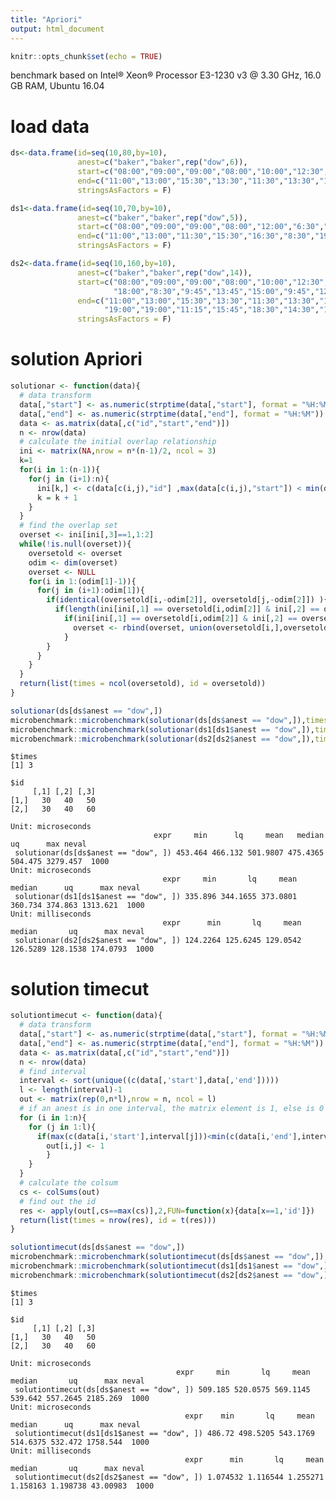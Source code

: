 ```yaml
---
title: "Apriori"
output: html_document
---
```


```r
knitr::opts_chunk$set(echo = TRUE)
```

benchmark based on Intel® Xeon® Processor E3-1230 v3 @ 3.30 GHz, 16.0 GB RAM, Ubuntu 16.04

# load data

```r
ds<-data.frame(id=seq(10,80,by=10),
               anest=c("baker","baker",rep("dow",6)),
               start=c("08:00","09:00","09:00","08:00","10:00","12:30","13:30","18:00"),
               end=c("11:00","13:00","15:30","13:30","11:30","13:30","14:30","19:00"),
               stringsAsFactors = F)
```

```r
ds1<-data.frame(id=seq(10,70,by=10),
               anest=c("baker","baker",rep("dow",5)),
               start=c("08:00","09:00","09:00","08:00","12:00","6:30","16:00"),
               end=c("11:00","13:00","11:30","15:30","16:30","8:30","19:00"),
               stringsAsFactors = F)
```

```r
ds2<-data.frame(id=seq(10,160,by=10),
               anest=c("baker","baker",rep("dow",14)),
               start=c("08:00","09:00","09:00","08:00","10:00","12:30","13:30","10:30",
                       "18:00","8:30","9:45","13:45","15:00","9:45","12:30","11:00"),
               end=c("11:00","13:00","15:30","13:30","11:30","13:30","14:30","15:00",
                     "19:00","19:00","11:15","15:45","18:30","14:30","17:30","18:00"),
               stringsAsFactors = F)
```

# solution Apriori

```r
solutionar <- function(data){
  # data transform
  data[,"start"] <- as.numeric(strptime(data[,"start"], format = "%H:%M"))
  data[,"end"] <- as.numeric(strptime(data[,"end"], format = "%H:%M"))
  data <- as.matrix(data[,c("id","start","end")])
  n <- nrow(data)
  # calculate the initial overlap relationship
  ini <- matrix(NA,nrow = n*(n-1)/2, ncol = 3)
  k=1
  for(i in 1:(n-1)){
    for(j in (i+1):n){
      ini[k,] <- c(data[c(i,j),"id"] ,max(data[c(i,j),"start"]) < min(data[c(i,j),"end"]))
      k = k + 1
    }
  }
  # find the overlap set
  overset <- ini[ini[,3]==1,1:2]
  while(!is.null(overset)){
    oversetold <- overset
    odim <- dim(overset)
    overset <- NULL
    for(i in 1:(odim[1]-1)){
      for(j in (i+1):odim[1]){
        if(identical(oversetold[i,-odim[2]], oversetold[j,-odim[2]]) ){ # if the first k-1 elements are different, break
          if(length(ini[ini[,1] == oversetold[i,odim[2]] & ini[,2] == oversetold[j,odim[2]] ,3])!=0) # if there is not any overlap set, break
            if(ini[ini[,1] == oversetold[i,odim[2]] & ini[,2] == oversetold[j,odim[2]] ,3]==1){ # if the last element of overlap set is overlap, record 
              overset <- rbind(overset, union(oversetold[i,],oversetold[j,]))
            }
        }
      }
    }
  }
  return(list(times = ncol(oversetold), id = oversetold))
}

solutionar(ds[ds$anest == "dow",])
microbenchmark::microbenchmark(solutionar(ds[ds$anest == "dow",]),times = 1000)
microbenchmark::microbenchmark(solutionar(ds1[ds1$anest == "dow",]),times = 1000)
microbenchmark::microbenchmark(solutionar(ds2[ds2$anest == "dow",]),times = 1000)
```

```
$times
[1] 3

$id
     [,1] [,2] [,3]
[1,]   30   40   50
[2,]   30   40   60

Unit: microseconds
                                expr     min      lq     mean   median      uq      max neval
 solutionar(ds[ds$anest == "dow", ]) 453.464 466.132 501.9807 475.4365 504.475 3279.457  1000
Unit: microseconds
                                  expr     min       lq     mean  median      uq      max neval
 solutionar(ds1[ds1$anest == "dow", ]) 335.896 344.1655 373.0801 360.734 374.863 1313.621  1000
Unit: milliseconds
                                  expr      min       lq     mean   median       uq      max neval
 solutionar(ds2[ds2$anest == "dow", ]) 124.2264 125.6245 129.0542 126.5289 128.1538 174.0793  1000
```

# solution timecut

```r
solutiontimecut <- function(data){
  # data transform
  data[,"start"] <- as.numeric(strptime(data[,"start"], format = "%H:%M"))
  data[,"end"] <- as.numeric(strptime(data[,"end"], format = "%H:%M"))
  data <- as.matrix(data[,c("id","start","end")])
  n <- nrow(data)
  # find interval
  interval <- sort(unique((c(data[,'start'],data[,'end']))))
  l <- length(interval)-1
  out <- matrix(rep(0,n*l),nrow = n, ncol = l)
  # if an anest is in one interval, the matrix element is 1, else is 0
  for (i in 1:n){
    for (j in 1:l){
      if(max(c(data[i,'start'],interval[j]))<min(c(data[i,'end'],interval[j+1]))){
        out[i,j] <- 1
        }
    }
  }
  # calculate the colsum
  cs <- colSums(out)
  # find out the id
  res <- apply(out[,cs==max(cs)],2,FUN=function(x){data[x==1,'id']})
  return(list(times = nrow(res), id = t(res)))
}

solutiontimecut(ds[ds$anest == "dow",])
microbenchmark::microbenchmark(solutiontimecut(ds[ds$anest == "dow",]),times = 1000)
microbenchmark::microbenchmark(solutiontimecut(ds1[ds1$anest == "dow",]),times = 1000)
microbenchmark::microbenchmark(solutiontimecut(ds2[ds2$anest == "dow",]),times = 1000)
```

```
$times
[1] 3

$id
     [,1] [,2] [,3]
[1,]   30   40   50
[2,]   30   40   60

Unit: microseconds
                                     expr     min       lq     mean  median       uq      max neval
 solutiontimecut(ds[ds$anest == "dow", ]) 509.185 520.0575 569.1145 539.642 557.2645 2185.269  1000
Unit: microseconds
                                       expr    min       lq     mean   median      uq      max neval
 solutiontimecut(ds1[ds1$anest == "dow", ]) 486.72 498.5205 543.1769 514.6375 532.472 1758.544  1000
Unit: milliseconds
                                       expr      min       lq     mean   median       uq      max neval
 solutiontimecut(ds2[ds2$anest == "dow", ]) 1.074532 1.116544 1.255271 1.158163 1.198738 43.00983  1000
```